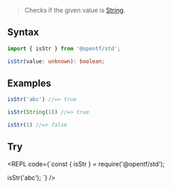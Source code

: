 
> Checks if the given value is [String](https://developer.mozilla.org/en-US/docs/Web/JavaScript/Reference/Global_Objects/String).

## Syntax

```ts
import { isStr } from '@opentf/std';

isStr(value: unknown): boolean;
```

## Examples

```ts
isStr('abc') //=> true

isStr(String(1)) //=> true

isStr(1) //=> false
```

## Try

<REPL code={`const { isStr } = require('@opentf/std');

isStr('abc');
`} />